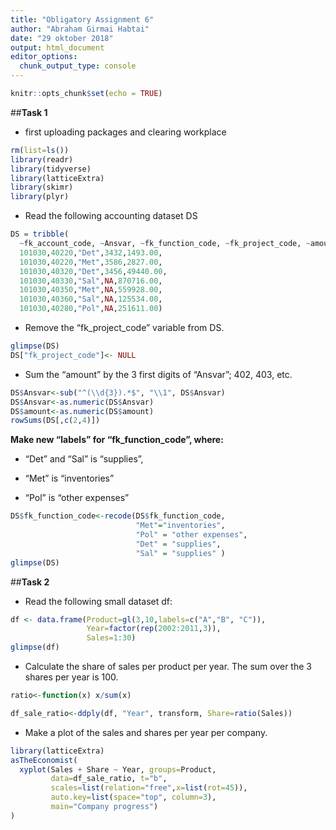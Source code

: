 ```yaml
---
title: "Obligatory Assignment 6"
author: "Abraham Girmai Habtai"
date: "29 oktober 2018"
output: html_document
editor_options: 
  chunk_output_type: console
---
```


```r
knitr::opts_chunk$set(echo = TRUE)
```

##**Task 1**
 
 * first uploading packages and clearing workplace
```r
rm(list=ls())
library(readr)
library(tidyverse)
library(latticeExtra)
library(skimr)
library(plyr)

```
 
* Read the following accounting dataset DS
```r
DS = tribble(
  ~fk_account_code, ~Ansvar, ~fk_function_code, ~fk_project_code, ~amount,
  101030,40220,"Det",3432,1493.00,
  101030,40220,"Met",3586,2827.00,
  101030,40320,"Det",3456,49440.00,
  101030,40330,"Sal",NA,870716.00,
  101030,40350,"Met",NA,559928.00,
  101030,40360,"Sal",NA,125534.00,
  101030,40280,"Pol",NA,251611.00)
```

 * Remove the "fk_project_code" variable from DS.
```r
glimpse(DS)
DS["fk_project_code"]<- NULL
```
 
 * Sum the "amount" by the 3 first digits of "Ansvar"; 402, 403, etc.
```r
DS$Ansvar<-sub("^(\\d{3}).*$", "\\1", DS$Ansvar)
DS$Ansvar<-as.numeric(DS$Ansvar)
DS$amount<-as.numeric(DS$amount)
rowSums(DS[,c(2,4)])
```
 
 **Make new "labels" for "fk_function_code", where:**

 * "Det" and "Sal" is "supplies",

 * "Met" is "inventories"
  
 * "Pol" is "other expenses"
```r
DS$fk_function_code<-recode(DS$fk_function_code,
                            "Met"="inventories",
                            "Pol" = "other expenses", 
                            "Det" = "supplies",
                            "Sal" = "supplies" )
glimpse(DS)
```
 
 ##**Task 2**

* Read the following small dataset df:
```r
df <- data.frame(Product=gl(3,10,labels=c("A","B", "C")), 
                 Year=factor(rep(2002:2011,3)), 
                 Sales=1:30)
glimpse(df)
```

 * Calculate the share of sales per product per year. The sum over the 3 shares per year is 100.
```r
ratio<-function(x) x/sum(x)

df_sale_ratio<-ddply(df, "Year", transform, Share=ratio(Sales))
```
 
 * Make a plot of the sales and shares per year per company.
```r
library(latticeExtra)
asTheEconomist(
  xyplot(Sales + Share ~ Year, groups=Product, 
         data=df_sale_ratio, t="b", 
         scales=list(relation="free",x=list(rot=45)), 
         auto.key=list(space="top", column=3),
         main="Company progress")
)
```
 
 